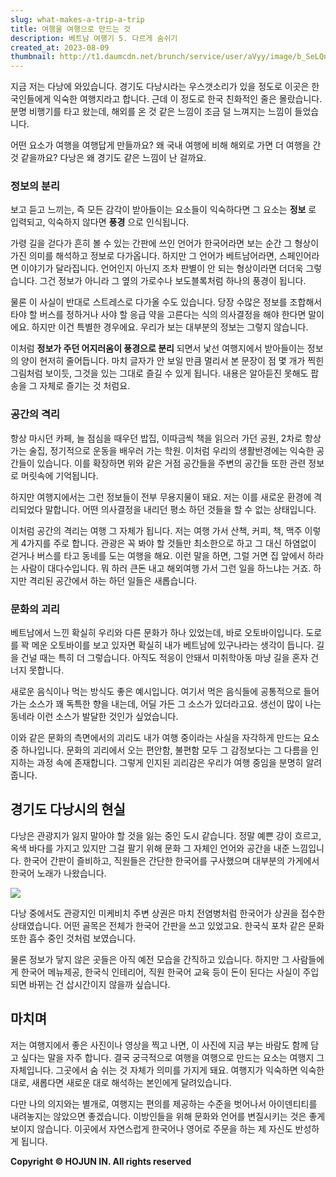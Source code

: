 ```yaml
---
slug: what-makes-a-trip-a-trip
title: 여행을 여행으로 만드는 것
description: 베트남 여행기 5. 다르게 숨쉬기
created_at: 2023-08-09
thumbnail: http://t1.daumcdn.net/brunch/service/user/aVyy/image/b_SeLQny-vh8UtBoyLxmlDmMG9M.png
---
```


지금 저는 다낭에 와있습니다. 경기도 다낭시라는 우스갯소리가 있을 정도로 이곳은 한국인들에게 익숙한 여행지라고 합니다. 근데 이 정도로 한국
친화적인 줄은 몰랐습니다. 분명 비행기를 타고 왔는데, 해외를 온 것 같은 느낌이 조금 덜 느껴지는 느낌이 들었습니다.

어떤 요소가 여행을 여행답게 만들까요? 왜 국내 여행에 비해 해외로 가면 더 여행을 간 것 같을까요? 다낭은 왜 경기도 같은 느낌이 난
걸까요.

### 정보의 분리

보고 듣고 느끼는, 즉 모든 감각이 받아들이는 요소들이 익숙하다면 그 요소는 **정보** 로 입력되고, 익숙하지 않다면 **풍경** 으로
인식됩니다.

가령 길을 걷다가 흔히 볼 수 있는 간판에 쓰인 언어가 한국어라면 보는 순간 그 형상이 가진 의미를 해석하고 정보로 다가옵니다. 하지만 그
언어가 베트남어라면, 스페인어라면 이야기가 달라집니다. 언어인지 아닌지 조차 판별이 안 되는 형상이라면 더더욱 그렇습니다. 그건 정보가
아니라 그 옆의 가로수나 보도블록처럼 하나의 풍경이 됩니다.

물론 이 사실이 반대로 스트레스로 다가올 수도 있습니다. 당장 수많은 정보를 조합해서 타야 할 버스를 정하거나 사야 할 응급 약을 고른다는
식의 의사결정을 해야 한다면 말이에요. 하지만 이건 특별한 경우에요. 우리가 보는 대부분의 정보는 그렇지 않습니다.

이처럼 **정보가 주던 어지러움이 풍경으로 분리** 되면서 낯선 여행지에서 받아들이는 정보의 양이 현저히 줄어듭니다. 마치 글자가 안 보일
만큼 멀리서 본 문장이 점 몇 개가 찍힌 그림처럼 보이듯, 그것을 있는 그대로 즐길 수 있게 됩니다. 내용은 알아듣진 못해도 팝송을 그
자체로 즐기는 것 처럼요.

### 공간의 격리

항상 마시던 카페, 늘 점심을 때우던 밥집, 이따금씩 책을 읽으러 가던 공원, 2차로 항상 가는 술집, 정기적으로 운동을 배우러 가는 학원.
이처럼 우리의 생활반경에는 익숙한 공간들이 있습니다. 이를 확장하면 위와 같은 거점 공간들을 주변의 공간들 또한 관련 정보로 머릿속에
기억됩니다.

하지만 여행지에서는 그런 정보들이 전부 무용지물이 돼요. 저는 이를 새로운 환경에 격리되었다 말합니다. 어떤 의사결정을 내리던 평소 하던
것들을 할 수 없는 상태입니다.

이처럼 공간의 격리는 여행 그 자체가 됩니다. 저는 여행 가서 산책, 커피, 책, 맥주 이렇게 4가지를 주로 합니다. 관광은 꼭 봐야 할
것들만 최소한으로 하고 그 대신 하염없이 걷거나 버스를 타고 동네를 도는 여행을 해요. 이런 말을 하면, 그럴 거면 집 앞에서 하라는 사람이
대다수입니다. 뭐 하러 큰돈 내고 해외여행 가서 그런 일을 하느냐는 거죠. 하지만 격리된 공간에서 하는 하던 일들은 새롭습니다.

### 문화의 괴리

베트남에서 느낀 확실히 우리와 다른 문화가 하나 있었는데, 바로 오토바이입니다. 도로를 꽉 메운 오토바이를 보고 있자면 확실히 내가 베트남에
있구나라는 생각이 듭니다. 길을 건널 때는 특히 더 그렇습니다. 아직도 적응이 안돼서 미취학아동 마냥 길을 혼자 건너지 못합니다.

새로운 음식이나 먹는 방식도 좋은 예시입니다. 여기서 먹은 음식들에 공통적으로 들어가는 소스가 꽤 독특한 향을 내는데, 어딜 가든 그 소스가
있더라고요. 생선이 많이 나는 동네라 이런 소스가 발달한 것인가 싶었습니다.

이와 같은 문화의 측면에서의 괴리도 내가 여행 중이라는 사실을 자각하게 만드는 요소 중 하나입니다. 문화의 괴리에서 오는 편안함, 불편함
모두 그 감정보다는 그 다름을 인지하는 과정 속에 존재합니다. 그렇게 인지된 괴리감은 우리가 여행 중임을 분명히 알려줍니다.

## 경기도 다낭시의 현실

다낭은 관광지가 잃지 말아야 할 것을 잃는 중인 도시 같습니다. 정말 예쁜 강이 흐르고, 옥색 바다를 가지고 있지만 그걸 팔기 위해 문화 그
자체인 언어와 공간을 내준 느낌입니다. 한국어 간판이 즐비하고, 직원들은 간단한 한국어를 구사했으며 대부분의 가게에서 한국어 노래가
나왔습니다.

![](http://t1.daumcdn.net/brunch/service/user/aVyy/image/7i_EVmK1i87jLSvfcy4eEO5HG60.jpg)

다낭 중에서도 관광지인 미케비치 주변 상권은 마치 전염병처럼 한국어가 상권을 접수한 상태였습니다. 어떤 골목은 전체가 한국어 간판을 쓰고
있었고요. 한국식 포차 같은 문화 또한 흡수 중인 것처럼 보였습니다.

물론 정보가 닿지 않은 곳들은 아직 예전 모습을 간직하고 있습니다. 하지만 그 사람들에게 한국어 메뉴제공, 한국식 인테리어, 직원 한국어
교육 등이 돈이 된다는 사실이 주입되면 바뀌는 건 삽시간이지 않을까 싶습니다.

## 마치며

저는 여행지에서 좋은 사진이나 영상을 찍고 나면, 이 사진에 지금 부는 바람도 함께 담고 싶다는 말을 자주 합니다. 결국 궁극적으로 여행을
여행으로 만드는 요소는 여행지 그 자체입니다. 그곳에서 숨 쉬는 것 자체가 의미를 가지게 돼요. 여행지가 익숙하면 익숙한 대로, 새롭다면
새로운 대로 해석하는 본인에게 달려있습니다.

다만 나의 의지와는 별개로, 여행지는 편의를 제공하는 수준을 벗어나서 아이덴티티를 내려놓지는 않았으면 좋겠습니다. 이방인들을 위해 문화와
언어를 변질시키는 것은 좋게 보이지 않습니다. 이곳에서 자연스럽게 한국어나 영어로 주문을 하는 제 자신도 반성하게 됩니다.


**Copyright © HOJUN IN. All rights reserved**